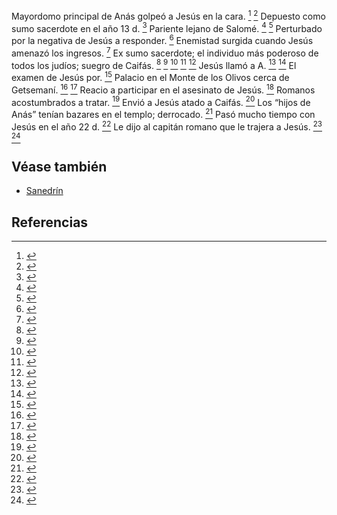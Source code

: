 Mayordomo principal de Anás golpeó a Jesús en la cara. <ref>{{lib|LU|184|1|6}}</ref> <ref>{{lib|LU|186|2|5}}</ref> Depuesto como sumo sacerdote en el año 13 d. <ref>{{lib|LU|129|1|5}}</ref> Pariente lejano de Salomé. <ref>{{lib|LU|142|0|2}}</ref> <ref>{{lib|LU|184|0|3}}</ref> Perturbado por la negativa de Jesús a responder. <ref>{{lib|LU|184|1|4-5}}</ref> Enemistad surgida cuando Jesús amenazó los ingresos. <ref>{{lib|LU|184|1|3}}</ref> Ex sumo sacerdote; el individuo más poderoso de todos los judíos; suegro de Caifás. <ref>{{lib|LU|129|1|5}}</ref> <ref>{{lib|LU|183|3|10}}</ref> <ref>{{lib|LU|183|5|1}}</ref> <ref>{{lib|LU|184|0|1-2}}</ref> <ref>{{lib|LU|184|1|1}}</ref> Jesús llamó a A. <ref>{{lib|LU|142|0|2}}</ref> <ref>{{lib|LU|184|1|2}}</ref> El examen de Jesús por. <ref>{{lib|LU|184|1}}</ref> Palacio en el Monte de los Olivos cerca de Getsemaní. <ref>{{lib|LU|184|0|3}}</ref> <ref>{{lib|LU|184|2|10}}</ref> Reacio a participar en el asesinato de Jesús. <ref>{{lib|LU|184|1|2}}</ref> Romanos acostumbrados a tratar. <ref>{{lib|LU|183|5|1}}</ref> Envió a Jesús atado a Caifás. <ref>{{lib|LU|184|1|9}}</ref> Los “hijos de Anás” tenían bazares en el templo; derrocado. <ref>{{lib|LU|173|1|2}}</ref> Pasó mucho tiempo con Jesús en el año 22 d. <ref>{{lib|LU|129|2|7-8}}</ref> Le dijo al capitán romano que le trajera a Jesús. <ref>{{lib|LU|183|5}}</ref> <ref>{{lib|LU|184|0|1-3}}</ref> 

== Véase también ==

* [[Sanedrín]]


== Referencias ==

<references />
